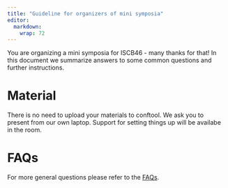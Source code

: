 ```yaml
---
title: "Guideline for organizers of mini symposia"
editor: 
  markdown: 
    wrap: 72
---
```


You are organizing a mini symposia for ISCB46 - many thanks for that! In this document we summarize answers to some common questions and further instructions. 

# Material

There is no need to upload your materials to conftool. We ask you to present from our own laptop. Support for setting things up will be availabe in the room.


# FAQs

For more general questions please refer to the [FAQs](faq.html).
